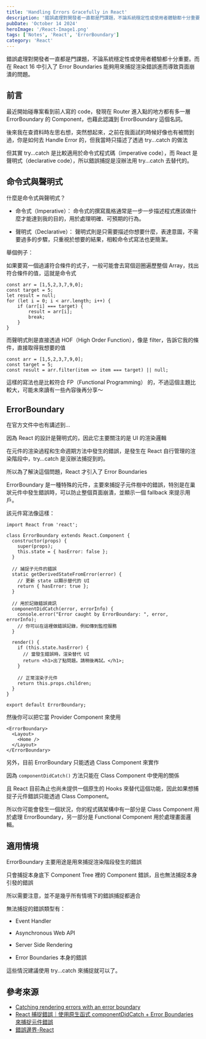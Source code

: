 ```yaml
---
title: 'Handling Errors Gracefully in React'
description: '錯誤處理對開發者一直都是門課題，不論系統穩定性或使用者體驗都十分重要。而在 React 16 中引入了 Error Boundaries 能夠用來捕捉渲染錯誤進而導致頁面崩潰的問題。'
pubDate: 'October 14 2024'
heroImage: '/React-Image1.png'
tags: ['Notes', 'React', 'ErrorBoundary']
category: 'React'
---
```


錯誤處理對開發者一直都是門課題，不論系統穩定性或使用者體驗都十分重要。而在 React 16 中引入了 Error Boundaries 能夠用來捕捉渲染錯誤進而導致頁面崩潰的問題。

## 前言

最近開始碰專案看到前人寫的 code，發現在 Router 進入點的地方都有多一層 ErrorBoundary 的 Component，也藉此認識到 ErrorBoundary 這個名詞。

後來我在查資料時左思右想，突然想起來，之前在我面試的時候好像也有被問到過，你是如何去 Handle Error 的，但我當時只描述了透過 try...catch 的做法

但其實 try...catch 是比較適用於命令式程式碼（imperative code），而 React 是聲明式（declarative code），所以錯誤捕捉是沒辦法用 try...catch 去替代的。

## 命令式與聲明式

什麼是命令式與聲明式？

* 命令式（Imperative）：
    命令式的撰寫風格通常是一步一步描述程式應該做什麼才能達到我的目的，用於處理明確、可預期的行為。

* 聲明式（Declarative）：
    聲明式則是只需要描述你想要什麼，表達意圖，不需要過多的步驟，只重視於想要的結果，相較命令式寫法也更簡潔。

舉個例子：

如果要寫一個過濾符合條件的式子，一般可能會去寫個迴圈遍歷整個 Array，找出符合條件的值，這就是命令式

```js=
const arr = [1,5,2,3,7,9,0];
const target = 5;
let result = null;
for (let i = 0; i < arr.length; i++) {
    if (arr[i] === target) {
        result = arr[i];
        break;
    }
}
```

而聲明式則是直接透過 HOF（High Order Function），像是 filter，告訴它我的條件，直接取得我想要的值

```js=
const arr = [1,5,2,3,7,9,0];
const target = 5;
const result = arr.filter(item => item === target) || null;
```

這樣的寫法也是比較符合 FP（Functional Programming） 的，不過這個主題比較大，可能未來讀有一些內容後再分享～
    
## ErrorBoundary

在官方文件中也有講述到...

因為 React 的設計是聲明式的，因此它主要關注的是 UI 的渲染邏輯

在元件的渲染過程和生命週期方法中發生的錯誤，是發生在 React 自行管理的渲染階段中，try...catch 是沒辦法捕捉到的。

所以為了解決這個問題，React 才引入了 Error Boundaries

ErrorBoundary 是一種特殊的元件，主要來捕捉子元件樹中的錯誤，特別是在巢狀元件中發生錯誤時，可以防止整個頁面崩潰，並顯示一個 fallback 來提示用戶。

該元件寫法像這樣：

```js=
import React from 'react';

class ErrorBoundary extends React.Component {
  constructor(props) {
    super(props);
    this.state = { hasError: false };
  }

  // 捕捉子元件的錯誤
  static getDerivedStateFromError(error) {
    // 更新 state 以顯示替代的 UI
    return { hasError: true };
  }

  // 用於記錄錯誤資訊
  componentDidCatch(error, errorInfo) {
    console.error("Error caught by ErrorBoundary: ", error, errorInfo);
    // 你可以在這裡做錯誤記錄，例如傳到監控服務
  }

  render() {
    if (this.state.hasError) {
      // 當發生錯誤時，渲染替代 UI
      return <h1>出了點問題。請稍後再試。</h1>;
    }

    // 正常渲染子元件
    return this.props.children; 
  }
}

export default ErrorBoundary;
```

然後你可以把它當 Provider Component 來使用

```js=
<ErrorBoundary>
  <Layout>
    <Home />
  </Layout>
</ErrorBoundary>
```

另外，目前 ErrorBoundary 只能透過 Class Component 來實作

因為 `componentDidCatch()` 方法只能在 Class Component 中使用的關係

且 React 目前為止也尚未提供一個原生的 Hooks 來替代這個功能，因此如果想捕捉子元件錯誤只能透過 Class Component。

所以你可能會發生一個狀況，你的程式碼架構中有一部分是 Class Component 用於處理 ErrorBoundary，另一部分是 Functional Component 用於處理畫面邏輯。

## 適用情境

ErrorBoundary 主要用途是用來捕捉渲染階段發生的錯誤

只會捕捉本身底下 Component Tree 裡的 Component 錯誤，且也無法捕捉本身引發的錯誤

所以需要注意，並不是幾乎所有情境下的錯誤捕捉都適合

無法捕捉的錯誤類型有：

* Event Handler

* Asynchronous Web API

* Server Side Rendering

* Error Boundaries 本身的錯誤

這些情況建議使用 try...catch 來捕捉就可以了。

## 參考來源

* [Catching rendering errors with an error boundary](https://react.dev/reference/react/Component#catching-rendering-errors-with-an-error-boundary)
* [React 捕捉錯誤｜使用原生函式 componentDidCatch + Error Boundaries 來捕捉元件錯誤](https://molly1024.medium.com/react-%E6%8D%95%E6%8D%89%E9%8C%AF%E8%AA%A4-%E4%BD%BF%E7%94%A8%E5%8E%9F%E7%94%9F%E5%87%BD%E5%BC%8F-componentdidcatch-error-boundaries-%E4%BE%86%E6%8D%95%E6%8D%89%E5%85%83%E4%BB%B6%E9%8C%AF%E8%AA%A4-6577cd4ed78d)
* [錯誤邊界-React](https://zh-hant.legacy.reactjs.org/docs/error-boundaries.html)